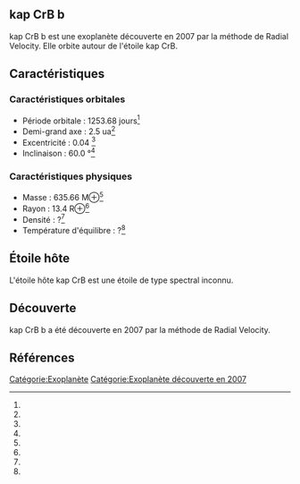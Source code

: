== kap CrB b ==

{{Infobox Exoplanète
| nom = kap CrB b
| image = 
| légende = 
| étoile = kap CrB
| constellation = 
| ascension_droite = 
| déclinaison = 
| distance = ?
| type_spectral = ?
| masse = 635.66 M⊕<ref></ref>
| rayon = 13.4 R⊕<ref></ref>
| densité = ?<ref></ref>
| gravité = ?<ref></ref>
| température = ?<ref></ref>
| période = 1253.68 j<ref></ref>
| demi_grand_axe = 2.5 ua<ref></ref>
| excentricité = 0.04 <ref></ref>
| inclinaison = 60.0 °<ref></ref>
| méthode_découverte = Radial Velocity
| date_découverte = 2007
| statut = Confirmée
}}

kap CrB b est une exoplanète découverte en 2007 par la méthode de Radial Velocity. Elle orbite autour de l'étoile kap CrB.

== Caractéristiques ==

=== Caractéristiques orbitales ===
* Période orbitale : 1253.68 jours<ref></ref>
* Demi-grand axe : 2.5 ua<ref></ref>
* Excentricité : 0.04 <ref></ref>
* Inclinaison : 60.0 °<ref></ref>

=== Caractéristiques physiques ===
* Masse : 635.66 M⊕<ref></ref>
* Rayon : 13.4 R⊕<ref></ref>
* Densité : ?<ref></ref>
* Température d'équilibre : ?<ref></ref>

== Étoile hôte ==

{{Infobox Étoile
| nom = kap CrB
| image = 
| légende = 
| constellation = 
| ascension_droite = 
| déclinaison = 
| distance = ?
| type_spectral = ?
| magnitude_absolue = 
| magnitude_apparente = 
| masse = ?<ref></ref>
| rayon = ?<ref></ref>
| température = ?<ref></ref>
| métallicité = ?<ref></ref>
| âge = ?<ref></ref>
}}

L'étoile hôte kap CrB est une étoile de type spectral inconnu.

== Découverte ==

kap CrB b a été découverte en 2007 par la méthode de Radial Velocity.

== Références ==
<references />

[[Catégorie:Exoplanète]]
[[Catégorie:Exoplanète découverte en 2007]]
